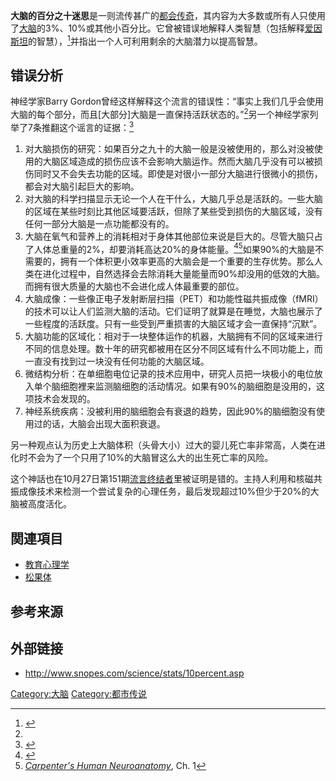 '''大脑的百分之十迷思'''是一则流传甚广的[[都会传奇|都会传奇]]，其内容为大多数或所有人只使用了[[大脑|大脑]]的3%、10%或其他小百分比。它曾被错误地解释人类智慧（包括解释[[爱因斯坦|爱因斯坦]]的智慧），<ref name="sciam">{{cite web| url=http://www.sciam.com/article.cfm?id=people-only-use-10-percent-of-brain| title=Do People Only Use 10 Percent Of Their Brains| publisher=[[Scientific_American|Scientific American]]| date=7 February 2008| accessdate=2008-02-07| archive-date=2016-11-13| archive-url=https://web.archive.org/web/20161113045814/https://www.scientificamerican.com/article/do-people-only-use-10-percent-of-their-brains/| dead-url=no}}</ref>并指出一个人可利用剩余的大脑潜力以提高智慧。

==错误分析==
神经学家Barry Gordon曾经这样解释这个流言的错误性：“事实上我们几乎会使用大脑的每个部分，而且[大部分]大脑是一直保持活跃状态的。”<ref name="sciam" />另一个神经学家{{tsl|en|Barry Beyerstein|巴里·巴耶尔斯坦}}列举了7条推翻这个谣言的证据：<ref name="beyerstein">{{cite book|last=Beyerstein|first=Barry L.|authorlink=巴里·巴耶尔斯坦|title=Mind Myths: Exploring Popular Assumptions About the Mind and Brain|url=https://archive.org/details/mindmythsexplori0000unse|editor=Sergio Della Sala|publisher=Wiley|year=1999|pages=[https://archive.org/details/mindmythsexplori0000unse/page/n20 3]–24|chapter=Whence Cometh the Myth that We Only Use 10% of our Brains?|isbn=0-471-98303-9}}</ref>

# 对大脑损伤的研究：如果百分之九十的大脑一般是没被使用的，那么对没被使用的大脑区域造成的损伤应该不会影响大脑运作。然而大脑几乎没有可以被损伤同时又不会失去功能的区域。即使是对很小一部分大脑进行很微小的损伤，都会对大脑引起巨大的影响。
# 对大脑的科学扫描显示无论一个人在干什么，大脑几乎总是活跃的。一些大脑的区域在某些时刻比其他区域要活跃，但除了某些受到损伤的大脑区域，没有任何一部分大脑是一点功能都没有的。
# 大脑在氧气和营养上的消耗相对于身体其他部位来说是巨大的。尽管大脑只占了人体总重量的2%，却要消耗高达20%的身体能量。<ref name="power-sciam">{{cite web|last=Swaminathan|first=Nikhil|title=Why Does the Brain Need So Much Power?|url=http://www.scientificamerican.com/article.cfm?id=why-does-the-brain-need-s|work=[[Scientific_American|Scientific American]]|publisher=Scientific American, a Division of Nature America, Inc.|accessdate=19 November 2010|date=29 April 2008|archive-date=2013-11-15|archive-url=https://web.archive.org/web/20131115003834/http://www.scientificamerican.com/article.cfm?id=why-does-the-brain-need-s|dead-url=no}}</ref><ref name=CarpenterCh1>[[#refCarpenter|''Carpenter's Human Neuroanatomy'']], Ch. 1</ref>如果90%的大脑是不需要的，拥有一个体积更小效率更高的大脑会是一个重要的生存优势。那么人类在进化过程中，自然选择会去除消耗大量能量而90%却没用的低效的大脑。而拥有很大质量的大脑也不会进化成人体最重要的部位。
# 大脑成像：一些像正电子发射断层扫描（PET）和功能性磁共振成像（fMRI）的技术可以让人们监测大脑的活动。它们证明了就算是在睡觉，大脑也展示了一些程度的活跃度。只有一些受到严重损害的大脑区域才会一直保持“沉默”。
# 大脑功能的区域化：相对于一块整体运作的机器，大脑拥有不同的区域来进行不同的信息处理。数十年的研究都被用在区分不同区域有什么不同功能上，而一直没有找到过一块没有任何功能的大脑区域。
# 微结构分析：在单细胞电位记录的技术应用中，研究人员把一块极小的电位放入单个脑细胞裡来监测脑细胞的活动情况。如果有90%的脑细胞是没用的，这项技术会发现的。
# 神经系统疾病：没被利用的脑细胞会有衰退的趋势，因此90%的脑细胞没有使用过的话，大脑会出现大面积衰退。

另一种观点认为历史上大脑体积（头骨大小）过大的婴儿死亡率非常高，人类在进化时不会为了一个只用了10%的大脑冒这么大的出生死亡率的风险。

这个神話也在{{tsl|en|MythBusters (2010 season)|流言终结者（2010年）|2010年}}10月27日第151期[[流言终结者|流言终结者]]里被证明是错的。主持人利用{{tsl|en|Magnetoencephalography|脑磁图}}和核磁共振成像技术来检测一个尝试复杂的心理任务，最后发现超过10%但少于20%的大脑被高度活化。

== 関連項目 ==
*[[教育心理学|教育心理学]]
*[[松果体|松果体]] 

== 参考来源 ==
{{Reflist}}

== 外部链接 ==
* http://www.snopes.com/science/stats/10percent.asp {{Wayback|url=http://www.snopes.com/science/stats/10percent.asp |date=20211120054417 }}

{{神经心理学}}

{{DEFAULTSORT:10 Of Brain Myth}}
[[Category:大脑|Category:大脑]]
[[Category:都市传说|Category:都市传说]]